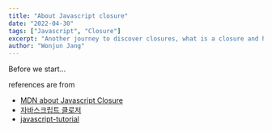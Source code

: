 ```yaml
---
title: "About Javascript closure"
date: "2022-04-30"
tags: ["Javascript", "Closure"]
excerpt: "Another journey to discover closures, what is a closure and how do we make them in Javascript"
author: "Wonjun Jang"
---
```


Before we start...

references are from

- [MDN about Javascript Closure](https://developer.mozilla.org/en-US/docs/Web/JavaScript/Closures)
- [자바스크립트 클로저](https://poiemaweb.com/js-closure)
- [javascript-tutorial](https://www.javascripttutorial.net/javascript-closure/)
